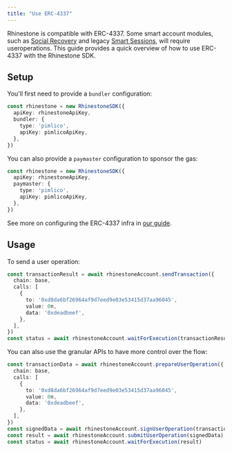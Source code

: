 ```yaml
---
title: "Use ERC-4337"
---
```


Rhinestone is compatible with ERC-4337. Some smart account modules, such as [Social Recovery](../smart-wallet/social-recovery) and legacy [Smart Sessions](../smart-sessions/overview), will require useroperations. This guide provides a quick overview of how to use ERC-4337 with the Rhinestone SDK.

## Setup

You'll first need to provide a `bundler` configuration:

```ts
const rhinestone = new RhinestoneSDK({
  apiKey: rhinestoneApiKey,
  bundler: {
    type: 'pimlico',
    apiKey: pimlicoApiKey,
  },
})
```

You can also provide a `paymaster` configuration to sponsor the gas:

```ts
const rhinestone = new RhinestoneSDK({
  apiKey: rhinestoneApiKey,
  paymaster: {
    type: 'pimlico',
    apiKey: pimlicoApiKey,
  },
})
```

See more on configuring the ERC-4337 infra in [our guide](../customize/erc4337-infra).

## Usage

To send a user operation:

```ts
const transactionResult = await rhinestoneAccount.sendTransaction({
  chain: base,
  calls: [
    {
      to: '0xd8da6bf26964af9d7eed9e03e53415d37aa96045',
      value: 0n,
      data: '0xdeadbeef',
    },
  ],
})
const status = await rhinestoneAccount.waitForExecution(transactionResult)
```

You can also use the granular APIs to have more control over the flow:

```ts
const transactionData = await rhinestoneAccount.prepareUserOperation({
  chain: base,
  calls: [
    {
      to: '0xd8da6bf26964af9d7eed9e03e53415d37aa96045',
      value: 0n,
      data: '0xdeadbeef',
    },
  ],
})
const signedData = await rhinestoneAccount.signUserOperation(transactionData)
const result = await rhinestoneAccount.submitUserOperation(signedData)
const status = await rhinestoneAccount.waitForExecution(result)
```
